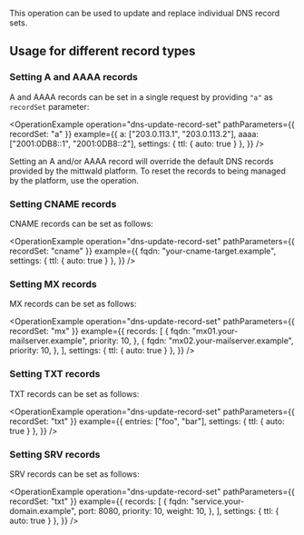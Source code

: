 This operation can be used to update and replace individual DNS record sets.

## Usage for different record types

### Setting A and AAAA records

A and AAAA records can be set in a single request by providing `"a"` as `recordSet` parameter:

<OperationExample
  operation="dns-update-record-set"
  pathParameters={{ recordSet: "a" }}
  example={{
    a: ["203.0.113.1", "203.0.113.2"],
    aaaa: ["2001:0DB8::1", "2001:0DB8::2"],
    settings: { ttl: { auto: true } },
  }}
/>

Setting an A and/or AAAA record will override the default DNS records provided by the mittwald platform. To reset
the records to being managed by the platform, use the <OperationLink operation="dns-set-record-set-managed" /> operation.

### Setting CNAME records

CNAME records can be set as follows:

<OperationExample
  operation="dns-update-record-set"
  pathParameters={{ recordSet: "cname" }}
  example={{
    fqdn: "your-cname-target.example",
    settings: { ttl: { auto: true } },
  }}
/>

### Setting MX records

MX records can be set as follows:

<OperationExample
  operation="dns-update-record-set"
  pathParameters={{ recordSet: "mx" }}
  example={{
    records: [
      {
        fqdn: "mx01.your-mailserver.example",
        priority: 10,
      },
      {
        fqdn: "mx02.your-mailserver.example",
        priority: 10,
      },
    ],
    settings: { ttl: { auto: true } },
  }}
/>

### Setting TXT records

TXT records can be set as follows:

<OperationExample
  operation="dns-update-record-set"
  pathParameters={{ recordSet: "txt" }}
  example={{
    entries: ["foo", "bar"],
    settings: { ttl: { auto: true } },
  }}
/>

### Setting SRV records

SRV records can be set as follows:

<OperationExample
  operation="dns-update-record-set"
  pathParameters={{ recordSet: "txt" }}
  example={{
    records: [
      {
        fqdn: "service.your-domain.example",
        port: 8080,
        priority: 10,
        weight: 10,
      },
    ],
    settings: { ttl: { auto: true } },
  }}
/>
